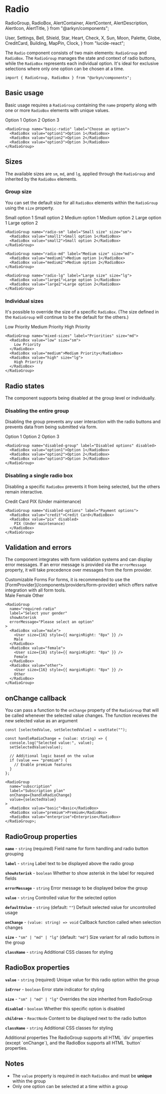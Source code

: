 # Radio

  RadioGroup,
  RadioBox,
  AlertContainer,
  AlertContent,
  AlertDescription,
  AlertIcon,
  AlertTitle,
} from "@arkyn/components";

  User,
  Settings,
  Bell,
  Shield,
  Star,
  Heart,
  Check,
  X,
  Sun,
  Moon,
  Palette,
  Globe,
  CreditCard,
  Building,
  MapPin,
  Clock,
} from "lucide-react";

The `Radio` component consists of two main elements: `RadioGroup` and `RadioBox`. The `RadioGroup` manages the state and context of radio buttons, while the `RadioBox` represents each individual option. It's ideal for exclusive selections where only one option can be chosen at a time.

```tsx
import { RadioGroup, RadioBox } from "@arkyn/components";
```

## Basic usage

Basic usage requires a `RadioGroup` containing the `name` property along with one or more `RadioBox` elements with unique values.

<div className="noContent column">
  <RadioGroup name="basic-radio" label="Choose an option">
    <RadioBox value="option1">Option 1</RadioBox>
    <RadioBox value="option2">Option 2</RadioBox>
    <RadioBox value="option3">Option 3</RadioBox>
  </RadioGroup>
</div>

```tsx
<RadioGroup name="basic-radio" label="Choose an option">
  <RadioBox value="option1">Option 1</RadioBox>
  <RadioBox value="option2">Option 2</RadioBox>
  <RadioBox value="option3">Option 3</RadioBox>
</RadioGroup>
```

## Sizes

The available sizes are `sm`, `md`, and `lg`, applied through the `RadioGroup` and inherited by the `RadioBox` elements.

### Group size

You can set the default size for all `RadioBox` elements within the `RadioGroup` using the `size` property.

<div className="noContent column">
  <RadioGroup name="radio-sm" label="Small size" size="sm">
    <RadioBox value="small1">Small option 1</RadioBox>
    <RadioBox value="small2">Small option 2</RadioBox>
  </RadioGroup>
  <RadioGroup name="radio-md" label="Medium size" size="md">
    <RadioBox value="medium1">Medium option 1</RadioBox>
    <RadioBox value="medium2">Medium option 2</RadioBox>
  </RadioGroup>
  <RadioGroup name="radio-lg" label="Large size" size="lg">
    <RadioBox value="large1">Large option 1</RadioBox>
    <RadioBox value="large2">Large option 2</RadioBox>
  </RadioGroup>
</div>

```tsx
<RadioGroup name="radio-sm" label="Small size" size="sm">
  <RadioBox value="small1">Small option 1</RadioBox>
  <RadioBox value="small2">Small option 2</RadioBox>
</RadioGroup>

<RadioGroup name="radio-md" label="Medium size" size="md">
  <RadioBox value="medium1">Medium option 1</RadioBox>
  <RadioBox value="medium2">Medium option 2</RadioBox>
</RadioGroup>

<RadioGroup name="radio-lg" label="Large size" size="lg">
  <RadioBox value="large1">Large option 1</RadioBox>
  <RadioBox value="large2">Large option 2</RadioBox>
</RadioGroup>
```

### Individual sizes

It's possible to override the size of a specific `RadioBox`. (The size defined in the `RadioGroup` will continue to be the default for the others.)

<div className="noContent column">
  <RadioGroup name="mixed-sizes" label="Priorities" size="md">
    <RadioBox value="low" size="sm">
      Low Priority
    </RadioBox>
    <RadioBox value="medium">Medium Priority</RadioBox>
    <RadioBox value="high" size="lg">
      High Priority
    </RadioBox>
  </RadioGroup>
</div>

```tsx
<RadioGroup name="mixed-sizes" label="Priorities" size="md">
  <RadioBox value="low" size="sm">
    Low Priority
  </RadioBox>
  <RadioBox value="medium">Medium Priority</RadioBox>
  <RadioBox value="high" size="lg">
    High Priority
  </RadioBox>
</RadioGroup>
```

## Radio states

The component supports being disabled at the group level or individually.

### Disabling the entire group

Disabling the group prevents any user interaction with the radio buttons and prevents data from being submitted via form.

<div className="noContent column">
  <RadioGroup name="disabled-group" label="Disabled options" disabled>
    <RadioBox value="option1">Option 1</RadioBox>
    <RadioBox value="option2">Option 2</RadioBox>
    <RadioBox value="option3">Option 3</RadioBox>
  </RadioGroup>
</div>

```tsx
<RadioGroup name="disabled-group" label="Disabled options" disabled>
  <RadioBox value="option1">Option 1</RadioBox>
  <RadioBox value="option2">Option 2</RadioBox>
  <RadioBox value="option3">Option 3</RadioBox>
</RadioGroup>
```

### Disabling a single radio box

Disabling a specific `RadioBox` prevents it from being selected, but the others remain interactive.

<div className="noContent column">
  <RadioGroup name="disabled-options" label="Payment options">
    <RadioBox value="credit">Credit Card</RadioBox>
    <RadioBox value="pix" disabled>
      PIX (Under maintenance)
    </RadioBox>
  </RadioGroup>
</div>

```tsx
<RadioGroup name="disabled-options" label="Payment options">
  <RadioBox value="credit">Credit Card</RadioBox>
  <RadioBox value="pix" disabled>
    PIX (Under maintenance)
  </RadioBox>
</RadioGroup>
```

## Validation and errors

The component integrates with form validation systems and can display error messages. If an error message is provided via the `errorMessage` property, it will take precedence over messages from the form provider.

<AlertContainer schema="warning">
  <AlertIcon />
  <AlertContent>
    <AlertTitle>Customizable Forms</AlertTitle>
    <AlertDescription>
      For forms, it is recommended to use the
      [FormProvider](/components/providers/form-provider) which offers native
      integration with all form tools.
    </AlertDescription>
  </AlertContent>
</AlertContainer>

<div className="noContent column">
  <RadioGroup
    name="required-radio"
    label="Select your gender"
    showAsterisk
    errorMessage="Please select an option"
  >
    <RadioBox value="male">
      <User size={16} style={{ marginRight: "8px" }} />
      Male
    </RadioBox>
    <RadioBox value="female">
      <User size={16} style={{ marginRight: "8px" }} />
      Female
    </RadioBox>
    <RadioBox value="other">
      <User size={16} style={{ marginRight: "8px" }} />
      Other
    </RadioBox>
  </RadioGroup>
</div>

```tsx
<RadioGroup
  name="required-radio"
  label="Select your gender"
  showAsterisk
  errorMessage="Please select an option"
>
  <RadioBox value="male">
    <User size={16} style={{ marginRight: "8px" }} />
    Male
  </RadioBox>
  <RadioBox value="female">
    <User size={16} style={{ marginRight: "8px" }} />
    Female
  </RadioBox>
  <RadioBox value="other">
    <User size={16} style={{ marginRight: "8px" }} />
    Other
  </RadioBox>
</RadioGroup>
```

## onChange callback

You can pass a function to the `onChange` property of the `RadioGroup` that will be called whenever the selected value changes. The function receives the new selected value as an argument

```tsx
const [selectedValue, setSelectedValue] = useState("");

const handleRadioChange = (value: string) => {
  console.log("Selected value:", value);
  setSelectedValue(value);

  // Additional logic based on the value
  if (value === "premium") {
    // Enable premium features
  }
};

<RadioGroup
  name="subscription"
  label="Subscription plan"
  onChange={handleRadioChange}
  value={selectedValue}
>
  <RadioBox value="basic">Basic</RadioBox>
  <RadioBox value="premium">Premium</RadioBox>
  <RadioBox value="enterprise">Enterprise</RadioBox>
</RadioGroup>;
```

## RadioGroup properties

**`name`** - `string` (required)
Field name for form handling and radio button grouping

**`label`** - `string`
Label text to be displayed above the radio group

**`showAsterisk`** - `boolean`
Whether to show asterisk in the label for required fields

**`errorMessage`** - `string`
Error message to be displayed below the group

**`value`** - `string`
Controlled value for the selected option

**`defaultValue`** - `string` (default: `""`)
Default selected value for uncontrolled usage

**`onChange`** - `(value: string) => void`
Callback function called when selection changes

**`size`** - `"sm" | "md" | "lg"` (default: `"md"`)
Size variant for all radio buttons in the group

**`className`** - `string`
Additional CSS classes for styling

## RadioBox properties

**`value`** - `string` (required)
Unique value for this radio option within the group

**`isError`** - `boolean`
Error state indicator for styling

**`size`** - `"sm" | "md" | "lg"`
Overrides the size inherited from RadioGroup

**`disabled`** - `boolean`
Whether this specific option is disabled

**`children`** - `ReactNode`
Content to be displayed next to the radio button

**`className`** - `string`
Additional CSS classes for styling

<AlertContainer schema="info">
  <AlertIcon />
  <AlertContent>
    <AlertTitle>Additional properties</AlertTitle>
    <AlertDescription>
      The RadioGroup supports all HTML `div` properties (except `onChange`), and
      the RadioBox supports all HTML `button` properties.
    </AlertDescription>
  </AlertContent>
</AlertContainer>

## Notes

- The `value` property is required in each `RadioBox` and must be **unique** within the group
- Only one option can be selected at a time within a group
